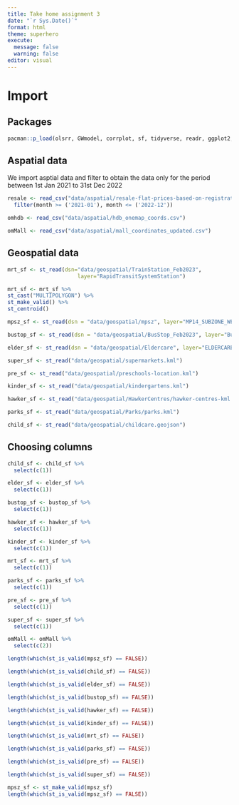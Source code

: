 ```yaml
---
title: Take home assignment 3
date: "`r Sys.Date()`"
format: html
theme: superhero
execute: 
  message: false
  warning: false
editor: visual
---
```


# Import

## Packages

```r
pacman::p_load(olsrr, GWmodel, corrplot, sf, tidyverse, readr, ggplot2, dplyr, tmap)
```

## Aspatial data

We import asptial data and filter to obtain the data only for the period between 1st Jan 2021 to 31st Dec 2022

```r
resale <- read_csv("data/aspatial/resale-flat-prices-based-on-registration-date-from-jan-2017-onwards.csv") %>%
  filter(month >= ('2021-01'), month <= ('2022-12'))
```

```r
omhdb <- read_csv("data/aspatial/hdb_onemap_coords.csv")
```

```r
omMall <- read_csv("data/aspatial/mall_coordinates_updated.csv")
```

## Geospatial data

```r
mrt_sf <- st_read(dsn="data/geospatial/TrainStation_Feb2023",
                      layer="RapidTransitSystemStation")

mrt_sf <- mrt_sf %>% 
st_cast("MULTIPOLYGON") %>%
st_make_valid() %>%
st_centroid()
```

```r
mpsz_sf <- st_read(dsn = "data/geospatial/mpsz", layer="MP14_SUBZONE_WEB_PL")
```

```r
bustop_sf <- st_read(dsn = "data/geospatial/BusStop_Feb2023", layer="BusStop")
```

```r
elder_sf <- st_read(dsn = "data/geospatial/Eldercare", layer="ELDERCARE")
```

```r
super_sf <- st_read("data/geospatial/supermarkets.kml")
```

```r
pre_sf <- st_read("data/geospatial/preschools-location.kml")
```

```r
kinder_sf <- st_read("data/geospatial/kindergartens.kml")
```

```r
hawker_sf <- st_read("data/geospatial/HawkerCentres/hawker-centres-kml.kml")
```

```r
parks_sf <- st_read("data/geospatial/Parks/parks.kml")
```

```r
child_sf <- st_read("data/geospatial/childcare.geojson")
```

## Choosing columns

```r
child_sf <- child_sf %>%
  select(c(1))

elder_sf <- elder_sf %>%
  select(c(1))

bustop_sf <- bustop_sf %>%
  select(c(1))

hawker_sf <- hawker_sf %>%
  select(c(1))

kinder_sf <- kinder_sf %>%
  select(c(1))

mrt_sf <- mrt_sf %>%
  select(c(1))

parks_sf <- parks_sf %>%
  select(c(1))

pre_sf <- pre_sf %>%
  select(c(1))

super_sf <- super_sf %>%
  select(c(1))

omMall <- omMall %>%
  select(c(2))
```

```r
length(which(st_is_valid(mpsz_sf) == FALSE))

length(which(st_is_valid(child_sf) == FALSE))

length(which(st_is_valid(elder_sf) == FALSE))

length(which(st_is_valid(bustop_sf) == FALSE))

length(which(st_is_valid(hawker_sf) == FALSE))

length(which(st_is_valid(kinder_sf) == FALSE))

length(which(st_is_valid(mrt_sf) == FALSE))

length(which(st_is_valid(parks_sf) == FALSE))

length(which(st_is_valid(pre_sf) == FALSE))

length(which(st_is_valid(super_sf) == FALSE))

```

```r
mpsz_sf <- st_make_valid(mpsz_sf)
length(which(st_is_valid(mpsz_sf) == FALSE))
```
